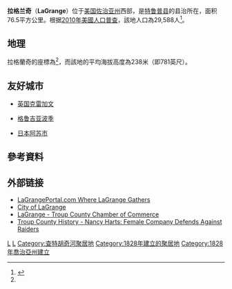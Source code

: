 {{更新|time=2021-3-1T08:26:11+00:00}}
{{noteTA
|G1=USState
|G2=地名
}}
{{Infobox settlement
|official_name            = 拉格蘭奇
|settlement_type          = [[城市|城市]]
|image_skyline            = LaGrange, Georgia Courthouse Square.JPG
|imagesize                = 250px
|image_map                = Troup_County_Georgia_Incorporated_and_Unincorporated_areas_LaGrange_Highlighted.svg
|mapsize                  = 250px
|subdivision_type         = [[世界政區索引|國家]]
|subdivision_type1        = [[美国州份|州份]]
|subdivision_type2        = [[喬治亞州行政区划|縣]]
|subdivision_name         = [[美国|美国]]
|subdivision_name1        = [[喬治亞州|喬治亞州]]
|subdivision_name2        = [[特魯普縣_(喬治亞州)|特魯普縣]]
|elevation_ft             = 781
|elevation_m              = 238
|timezone                 = [[北美東部时区|北美東部时区]]
|area_total_km2           = 76.50
|area_land_km2            = 75.00
|area_water_km2           = 1.50
|area_total_sq_mi         = 
|area_land_sq_mi          = 
|area_water_sq_mi         = 

<!-- Population -->
|population_as_of         = [[2010年美國人口普查|2010年美國人口普查]]
|population_footnotes     = 
|population_total         = 29,588
|population_density_km2   = auto
|population_density_sq_mi = auto
|utc_offset               = -5
|coordinates              = {{coord|33|02|12|N|83|01|55|W|type:city_region:US-AL_source:GNS-enwiki|display=inline,title}}
| coor_pinpoint           = 
| coordinates_footnotes   = 
|timezone_DST             = EDT
|utc_offset_DST           = -4
|postal_code_type         = [[美國郵區編號|美國郵區編號]]
|postal_code              = 30240, 30241, 30261
|area_code                = {{link-en|电话区号706|Area code 706|706}}
|blank_name = [[地名信息系统|地名信息系统]]ID
|blank_info = 316522<ref name="GNIS">{{cite gnis|316522|LaGrange}}</ref>
}}'''拉格兰奇'''（'''LaGrange'''）位于[[美国|美国]][[佐治亚州|佐治亚州]]西部，是[[特鲁普县_(佐治亚州)|特鲁普县]]的县治所在，面积76.5平方公里。根据[[2010年美國人口普查|2010年美國人口普查]]，該地人口為29,588人<ref name="GR8">{{cite web|url=http://factfinder2.census.gov|publisher=[[美国人口调查局|美国人口调查局]]|accessdate=2011-05-14|title=American FactFinder|archive-date=2013-09-11|archive-url=https://web.archive.org/web/20130911234518/http://factfinder2.census.gov/|dead-url=no}}</ref>。

== 地理 ==
拉格蘭奇的座標為{{coord|33|02|12|N|83|01|55|W|type:city_region:US-AL_source:GNS-enwiki|display=inline}}<ref name=GNIS />，而該地的平均海拔高度為238米（即781英尺）。

==友好城市==
*{{flagicon|United Kingdom}} [[英国|英国]][[克雷加文|克雷加文]]
*{{flagicon|Georgia}} [[格鲁吉亚|格鲁吉亚]][[波季|波季]]
*{{flagicon|Japan}} [[日本|日本]][[阿苏市|阿苏市]]

==參考資料==
{{Reflist}}
==外部链接==
*[https://web.archive.org/web/20100513133248/http://lagrangeportal.com/  LaGrangePortal.com  Where LaGrange Gathers]
*[http://www.lagrange-ga.org/ City of LaGrange] {{Wayback|url=http://www.lagrange-ga.org/ |date=20070430032517 }}
*[https://web.archive.org/web/20070414003242/http://www.lagrangechamber.com/default.asp LaGrange - Troup County Chamber of Commerce]
*[https://web.archive.org/web/20060430053443/http://trouparchives.org/harts.html Troup County History - Nancy Harts: Female Company Defends Against Raiders]

{{特魯普縣 (喬治亞州)}}
{{GA-stub}}

[[Category:佐治亚州城市|L]]
[[Category:喬治亞州縣城|L]]
[[Category:查特胡奇河聚居地|Category:查特胡奇河聚居地]]
[[Category:1828年建立的聚居地|Category:1828年建立的聚居地]]
[[Category:1828年喬治亞州建立|Category:1828年喬治亞州建立]]